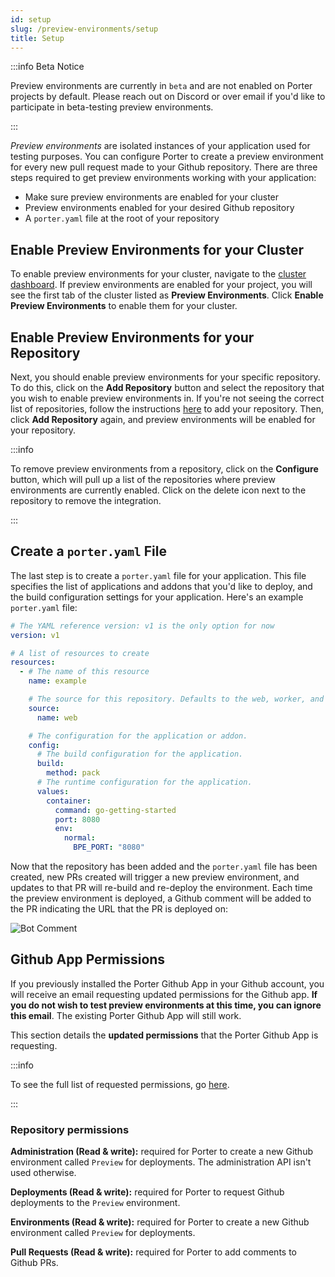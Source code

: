 ```yaml
---
id: setup
slug: /preview-environments/setup
title: Setup
---
```


:::info Beta Notice

Preview environments are currently in `beta` and are not enabled on Porter projects by default. Please reach out on Discord or over email if you'd like to participate in beta-testing preview environments.

:::

_Preview environments_ are isolated instances of your application used for testing purposes. You can configure Porter to create a preview environment for every new pull request made to your Github repository. There are three steps required to get preview environments working with your application:

- Make sure preview environments are enabled for your cluster
- Preview environments enabled for your desired Github repository
- A `porter.yaml` file at the root of your repository

## Enable Preview Environments for your Cluster

To enable preview environments for your cluster, navigate to the [cluster dashboard](https://dashboard.getporter.dev/cluster-dashboard). If preview environments are enabled for your project, you will see the first tab of the cluster listed as **Preview Environments**. Click **Enable Preview Environments** to enable them for your cluster.

## Enable Preview Environments for your Repository

Next, you should enable preview environments for your specific repository. To do this, click on the **Add Repository** button and select the repository that you wish to enable preview environments in. If you're not seeing the correct list of repositories, follow the instructions [here](../deploying-applications/deploying-from-github/adding-or-updating-porter-gh-app.mdx#updating-the-porter-github-app) to add your repository. Then, click **Add Repository** again, and preview environments will be enabled for your repository.

:::info

To remove preview environments from a repository, click on the **Configure** button, which will pull up a list of the repositories where preview environments are currently enabled. Click on the delete icon next to the repository to remove the integration.

:::

## Create a `porter.yaml` File

The last step is to create a `porter.yaml` file for your application. This file specifies the list of applications and addons that you'd like to deploy, and the build configuration settings for your application. Here's an example `porter.yaml` file:

```yaml
# The YAML reference version: v1 is the only option for now
version: v1

# A list of resources to create
resources:
  - # The name of this resource
    name: example

    # The source for this repository. Defaults to the web, worker, and job applications by default.
    source:
      name: web

    # The configuration for the application or addon.
    config:
      # The build configuration for the application.
      build:
        method: pack
      # The runtime configuration for the application.
      values:
        container:
          command: go-getting-started
          port: 8080
          env:
            normal:
              BPE_PORT: "8080"
```

Now that the repository has been added and the `porter.yaml` file has been created, new PRs created will trigger a new preview environment, and updates to that PR will re-build and re-deploy the environment. Each time the preview environment is deployed, a Github comment will be added to the PR indicating the URL that the PR is deployed on:

![Bot Comment](https://imagedelivery.net/l4LYM_vOYKe7O1NCT_Nc_g/76356cd8-8e9c-4189-00f2-6b96aa19b200/large "Bot Comment")

## Github App Permissions

If you previously installed the Porter Github App in your Github account, you will receive an email requesting updated permissions for the Github app. **If you do not wish to test preview environments at this time, you can ignore this email**. The existing Porter Github App will still work.

This section details the **updated permissions** that the Porter Github App is requesting.

:::info

To see the full list of requested permissions, go [here](../deploying-applications/deploying-from-github/adding-or-updating-porter-gh-app.mdx#porter-github-app-permissions).

:::

### Repository permissions

**Administration (Read & write):** required for Porter to create a new Github environment called `Preview` for deployments. The administration API isn't used otherwise.

**Deployments (Read & write):** required for Porter to request Github deployments to the `Preview` environment.

**Environments (Read & write):** required for Porter to create a new Github environment called `Preview` for deployments.

**Pull Requests (Read & write):** required for Porter to add comments to Github PRs.
